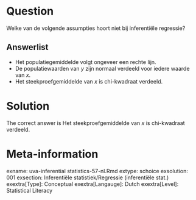 Question
========

Welke van de volgende assumpties hoort niet bij inferentiële regressie? 

Answerlist
----------
* Het populatiegemiddelde volgt ongeveer een rechte lijn.
* De populatiewaarden van *y* zijn normaal verdeeld voor iedere waarde van *x*.
* Het steekproefgemiddelde van *x* is chi-kwadraat verdeeld.

Solution
========

The correct answer is  Het steekproefgemiddelde van *x* is chi-kwadraat verdeeld. 

Meta-information
================
exname: uva-inferential statistics-57-nl.Rmd 
extype: schoice 
exsolution: 001 
exsection: Inferentiële statistiek/Regressie (inferentiële stat.)
exextra[Type]: Conceptual
exextra[Langauge]: Dutch 
exextra[Level]: Statistical Literacy
